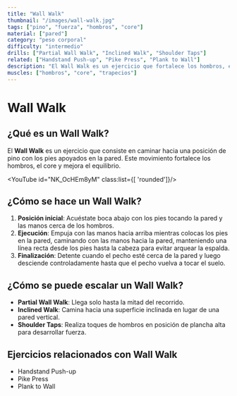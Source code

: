 ```yaml
---
title: "Wall Walk"
thumbnail: "/images/wall-walk.jpg"
tags: ["pino", "fuerza", "hombros", "core"]
material: ["pared"]
category: "peso corporal"
difficulty: "intermedio"
drills: ["Partial Wall Walk", "Inclined Walk", "Shoulder Taps"]
related: ["Handstand Push-up", "Pike Press", "Plank to Wall"]
description: "El Wall Walk es un ejercicio que fortalece los hombros, el core y mejora el equilibrio al caminar hacia una posición de pino apoyado en la pared."
muscles: ["hombros", "core", "trapecios"]
---
```


# Wall Walk

## ¿Qué es un Wall Walk?
El **Wall Walk** es un ejercicio que consiste en caminar hacia una posición de pino con los pies apoyados en la pared. Este movimiento fortalece los hombros, el core y mejora el equilibrio.

<YouTube id="NK_OcHEm8yM" class:list={[ 'rounded']}/>

## ¿Cómo se hace un Wall Walk?
1. **Posición inicial**: Acuéstate boca abajo con los pies tocando la pared y las manos cerca de los hombros.
2. **Ejecución**: Empuja con las manos hacia arriba mientras colocas los pies en la pared, caminando con las manos hacia la pared, manteniendo una línea recta desde los pies hasta la cabeza para evitar arquear la espalda.
3. **Finalización**: Detente cuando el pecho esté cerca de la pared y luego desciende controladamente hasta que el pecho vuelva a tocar el suelo.

## ¿Cómo se puede escalar un Wall Walk?
- **Partial Wall Walk**: Llega solo hasta la mitad del recorrido.
- **Inclined Walk**: Camina hacia una superficie inclinada en lugar de una pared vertical.
- **Shoulder Taps**: Realiza toques de hombros en posición de plancha alta para desarrollar fuerza.

## Ejercicios relacionados con Wall Walk
- Handstand Push-up
- Pike Press
- Plank to Wall
